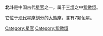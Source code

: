 '''北斗'''是中国古代[[星官|星官]]之一，属于[[三垣|三垣]]之中[[紫微垣|紫微垣]]。

它位于[[星座列表|现代星座]]划分的[[大熊座|大熊座]]，含有7颗恒星。

[[Category:星官|Category:星官]]
[[Category:紫微垣|Category:紫微垣]]